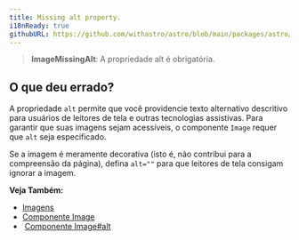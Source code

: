 ```yaml
---
title: Missing alt property.
i18nReady: true
githubURL: https://github.com/withastro/astro/blob/main/packages/astro/src/core/errors/errors-data.ts
---
```


> **ImageMissingAlt**: A propriedade alt é obrigatória.

## O que deu errado?

A propriedade `alt` permite que você providencie texto alternativo descritivo para usuários de leitores de tela e outras tecnologias assistivas. Para garantir que suas imagens sejam acessíveis, o componente `Image` requer que `alt` seja especificado.

Se a imagem é meramente decorativa (isto é, não contribui para a compreensão da página), defina `alt=""` para que leitores de tela consigam ignorar a imagem.

**Veja Também:**
-  [Imagens](/pt-br/guides/images/)
-  [Componente Image](/pt-br/guides/images/#image--astroassets)
-  [Componente Image#alt](/pt-br/guides/images/#alt-required)
